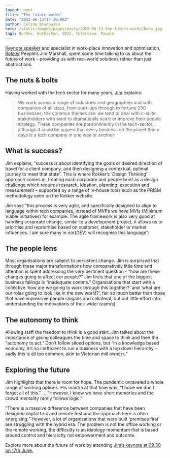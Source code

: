 ```yaml
---
layout: post
title: "The future works"
date: "2022-06-13T14:30:00Z"
author: Celina Bledowska
hero: /static/images/pages/posts/2022-06-13-the-future-works/hero.jpg
tags: NorDev, NorDevCon, 2022, Interview, People
---
```


[Keynote speaker](https://www.nordevcon.com/#speakers) and specialist in work-place innovation and optimisation, [Rokker](https://www.rokker.co.uk/) People’s Jim Marshall, spent some time talking to us about the future of work – providing us with real-world solutions rather than just abstractions.

## The nuts & bolts

Having worked with the tech sector for many years, [Jim](https://www.linkedin.com/in/jimnmarshall) explains:

> We work across a range of industries and geographies and with companies of all sizes, from start-ups through to fortune 250 businesses; the common themes are: we tend to deal with c-suite stakeholders who want to dramatically scale or improve their people strategy. These companies are predominantly in the tech-sector…although it could be argued that every business on the planet these days is a tech company in one way or another!

## What is success?

Jim explains, “success is about identifying the goals or desired direction of travel for a client company, and then designing a contextual, optimal journey to meet that state”. This is where Rokker’s ‘Design Thinking’ approach comes in, treating each corporate and people brief as a design challenge which requires research, ideation, planning, execution and measurement – supported by a range of in-house tools such as the PRISM methodology seen on the Rokker website.

Jim says “this process is very agile, and specifically designed to align to language within tech companies, instead of MVPs we have MVIs (Minimum Viable Initiatives) for example. The agile framework is also very good at handling corporate change, similar to a development project, it allows us to prioritise and reprioritise based on customer, stakeholder or market influences. I am sure many in nor(DEV) will recognise this language”:

## The people lens

Most organisations are subject to persistent change. Jim is surprised that through these major transformations how comparatively little time and attention is spent addressing the very pertinent question - “how are these changes going to affect our people?” Jim feels that one of the biggest business failings is “inadequate comms.” Organisations that start with a collective ‘how are we going to work through this together?’ and ‘what are our roles going to look like in the new world?’, fair so much better than those that have impressive people slogans and collateral, but put little effort into understanding the motivations of their wider team(s).

## The autonomy to think

Allowing staff the freedom to think is a good start. Jim talked about the importance of giving colleagues the time and space to think and then the “autonomy to act.”  Don’t follow siloed options, but “in a knowledge based economy, it’s so inefficient to run a business with a top down hierarchy - sadly this is all too common, akin to Victorian mill owners.” 

## Exploring the future

Jim highlights that there is room for hope. The pandemic unraveled a whole range of working options. His mantra at that time was, “I hope we don’t forget all of this.” …
”However, I know we have short memories and the crowd mentality rarely follows logic.” 

“There is a massive difference between companies that have been designed digital first and remote first and the approach here is often energising.” However, a lot of organisations that were built ‘premises first’ are struggling with the hybrid era. The problem is not the office working or the remote working, the difficulty is an ideology momentum that is based around control and hierarchy not empowerment and outcome.

Explore more about the future of work by attending [Jim’s keynote at 09.30 on 17th June.](https://www.nordevcon.com/schedule?share=20)

<NorDevCon />

  









 
